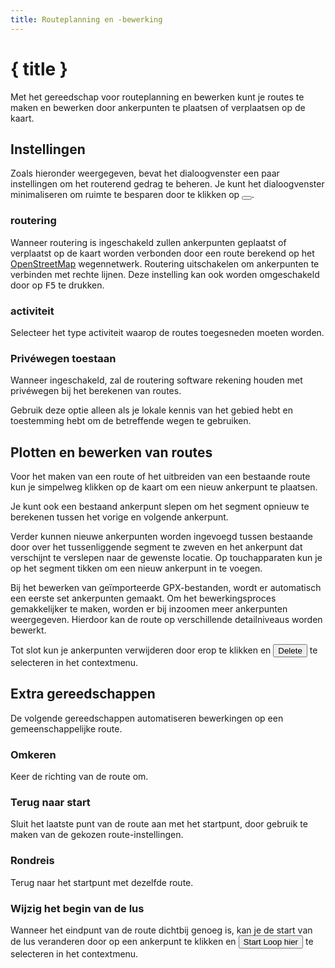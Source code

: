 ```yaml
---
title: Routeplanning en -bewerking
---
```


<script>
</script>

# <Pencil size="24" class="inline-block" style="margin-bottom: 5px" /> { title }

Met het gereedschap voor routeplanning en bewerken kunt je routes te maken en bewerken door ankerpunten te plaatsen of verplaatsen op de kaart.

## Instellingen

Zoals hieronder weergegeven, bevat het dialoogvenster een paar instellingen om het routerend gedrag te beheren.
Je kunt het dialoogvenster minimaliseren om ruimte te besparen door te klikken op <button><SquareArrowUpLeft size="16" class="inline-block" style="margin-bottom: 2px" /></button>.

<div class="flex flex-row justify-center">
    <Routing minimizable={false} class="text-foreground p-3 border rounded-md shadow-lg" />
</div>

### <Route size="16" class="inline-block" style="margin-bottom: 2px" /> routering

Wanneer routering is ingeschakeld zullen ankerpunten geplaatst of verplaatst op de kaart worden verbonden door een route berekend op het <a href="https://www.openstreetmap.org" target="_blank">OpenStreetMap</a> wegennetwerk.
Routering uitschakelen om ankerpunten te verbinden met rechte lijnen.
Deze instelling kan ook worden omgeschakeld door op <kbd>F5</kbd> te drukken.

### <Bike size="16" class="inline-block" style="margin-bottom: 2px" /> activiteit

Selecteer het type activiteit waarop de routes toegesneden moeten worden.

### <TriangleAlert size="16" class="inline-block" style="margin-bottom: 2px" />Privéwegen toestaan

Wanneer ingeschakeld, zal de routering software rekening houden met privéwegen bij het berekenen van routes.

<DocsNote type="warning">

Gebruik deze optie alleen als je lokale kennis van het gebied hebt en toestemming hebt om de betreffende wegen te gebruiken.

</DocsNote>

## Plotten en bewerken van routes

Voor het maken van een route of het uitbreiden van een bestaande route kun je simpelweg klikken op de kaart om een nieuw ankerpunt te plaatsen.

Je kunt ook een bestaand ankerpunt slepen om het segment opnieuw te berekenen tussen het vorige en volgende ankerpunt.

Verder kunnen nieuwe ankerpunten worden ingevoegd tussen bestaande door over het tussenliggende segment te zweven en het ankerpunt dat verschijnt te verslepen naar de gewenste locatie.
Op touchapparaten kun je op het segment tikken om een nieuw ankerpunt in te voegen.

<DocsNote>

Bij het bewerken van geïmporteerde GPX-bestanden, wordt er automatisch een eerste set ankerpunten gemaakt.
Om het bewerkingsproces gemakkelijker te maken, worden er bij inzoomen meer ankerpunten weergegeven.
Hierdoor kan de route op verschillende detailniveaus worden bewerkt.

</DocsNote>

Tot slot kun je ankerpunten verwijderen door erop te klikken en <button><Trash2 size="16" class="inline-block" style="margin-bottom: 4px" /> Delete</button> te selecteren in het contextmenu.

<DocsImage src={routingScreenshot} alt="Ankerpunten maken het makkelijk om een route te bewerken." />

## Extra gereedschappen

De volgende gereedschappen automatiseren bewerkingen op een gemeenschappelijke route.

### <ArrowRightLeft size="16" class="inline-block" style="margin-bottom: 2px" /> Omkeren

Keer de richting van de route om.

### <Home size="16" class="inline-block" style="margin-bottom: 2px" /> Terug naar start

Sluit het laatste punt van de route aan met het startpunt, door gebruik te maken van de gekozen route-instellingen.

### <Repeat size="16" class="inline-block" style="margin-bottom: 2px" /> Rondreis

Terug naar het startpunt met dezelfde route.

### <CirclePlay size="16" class="inline-block" style="margin-bottom: 2px" /> Wijzig het begin van de lus

Wanneer het eindpunt van de route dichtbij genoeg is, kan je de start van de lus veranderen door op een ankerpunt te klikken en <button><CirclePlay size="16" class="inline-block" style="margin-bottom: 2px" /> Start Loop hier</button> te selecteren in het contextmenu.
